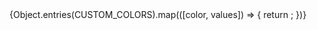 
<Meta title="Colors/Color Palette" />

<ColorPalette>
	{Object.entries(CUSTOM_COLORS).map(([color, values]) => {
		return <ColorItem key={color} title={color} colors={values} />;
	})}
</ColorPalette>
